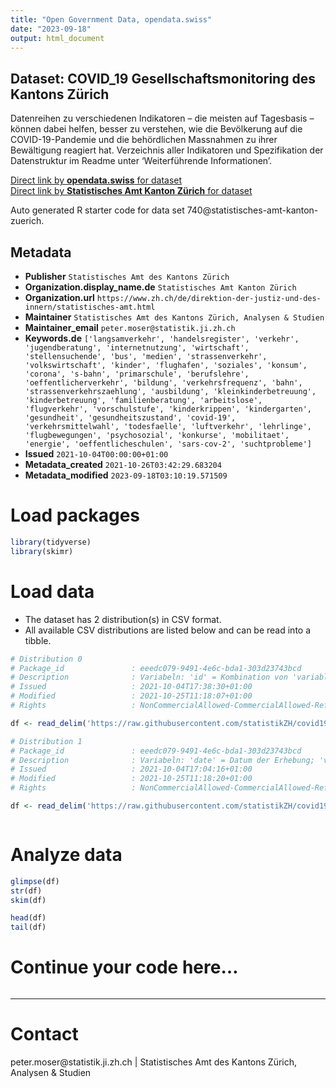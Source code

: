 ```yaml
---
title: "Open Government Data, opendata.swiss"
date: "2023-09-18"
output: html_document
---
```


## Dataset: COVID_19 Gesellschaftsmonitoring des Kantons Zürich

Datenreihen zu verschiedenen Indikatoren – die meisten auf Tagesbasis – können dabei helfen, besser zu verstehen, wie die Bevölkerung auf die COVID-19-Pandemie und die behördlichen Massnahmen zu ihrer Bewältigung reagiert hat. Verzeichnis aller Indikatoren und Spezifikation der Datenstruktur im Readme unter 'Weiterführende Informationen'.

[Direct link by **opendata.swiss** for dataset](https://opendata.swiss/de/dataset/covid_19-gesellschaftsmonitoring-des-kantons-zurich)<br>
[Direct link by **Statistisches Amt Kanton Zürich** for dataset](https://github.com/statistikZH/covid19monitoring)

Auto generated R starter code for data set 740@statistisches-amt-kanton-zuerich.

## Metadata

- **Publisher** `Statistisches Amt des Kantons Zürich`
- **Organization.display_name.de** `Statistisches Amt Kanton Zürich`
- **Organization.url** `https://www.zh.ch/de/direktion-der-justiz-und-des-innern/statistisches-amt.html`
- **Maintainer** `Statistisches Amt des Kantons Zürich, Analysen & Studien`
- **Maintainer_email** `peter.moser@statistik.ji.zh.ch`
- **Keywords.de** `['langsamverkehr', 'handelsregister', 'verkehr', 'jugendberatung', 'internetnutzung', 'wirtschaft', 'stellensuchende', 'bus', 'medien', 'strassenverkehr', 'volkswirtschaft', 'kinder', 'flughafen', 'soziales', 'konsum', 'corona', 's-bahn', 'primarschule', 'berufslehre', 'oeffentlicherverkehr', 'bildung', 'verkehrsfrequenz', 'bahn', 'strassenverkehrszaehlung', 'ausbildung', 'kleinkinderbetreuung', 'kinderbetreuung', 'familienberatung', 'arbeitslose', 'flugverkehr', 'vorschulstufe', 'kinderkrippen', 'kindergarten', 'gesundheit', 'gesundheitszustand', 'covid-19', 'verkehrsmittelwahl', 'todesfaelle', 'luftverkehr', 'lehrlinge', 'flugbewegungen', 'psychosozial', 'konkurse', 'mobilitaet', 'energie', 'oeffentlicheschulen', 'sars-cov-2', 'suchtprobleme']`
- **Issued** `2021-10-04T00:00:00+01:00`
- **Metadata_created** `2021-10-26T03:42:29.683204`
- **Metadata_modified** `2023-09-18T03:10:19.571509`


# Load packages

```r

library(tidyverse)
library(skimr)

```

# Load data

-   The dataset has 2 distribution(s) in CSV format.
-   All available CSV distributions are listed below and can be read into a tibble.

```r

# Distribution 0
# Package_id               : eeedc079-9491-4e6c-bda1-303d23743bcd
# Description              : Variabeln: 'id' = Kombination von 'variable_short' und 'location' ergibt eindeutigen Identifkator; 'topic' = thematische Kategorie des Indikators; 'variable_short' = Kurzbezeichnung des Indikators (kein String); 'variable_long' = längere Bezeichnung des Indikators (String); 'location' = räumlicher Bezug der Erhebung, 'unit' = Masseinheit des erhobenen Werts; 'source' = Quelle der erhobenen Daten, 'update' = Aktualisierungsfrequenz, 'public' = Status der Veröffentlichung (ja/nein), 'description' = URL mit Beschreibung zur Grundlage der jeweiligen Datenerhebung, Hinweisen zur Methodik sowie Weiteren Informationen; 'last_modified' = Datum der letzten Aktualisierung; 'date_first_obs' = Startdatum der Zeitreihe (d.i. die erste erhobene Beobachtung); 'date_last_obs' = Enddatum der Zeitreihe (d.i. die letzte erhobene Beobachtung); 'sort' = alphabetische Sortierungsvariable nach 'topic' und 'variable_long'.
# Issued                   : 2021-10-04T17:38:30+01:00
# Modified                 : 2021-10-25T11:18:07+01:00
# Rights                   : NonCommercialAllowed-CommercialAllowed-ReferenceRequired

df <- read_delim('https://raw.githubusercontent.com/statistikZH/covid19monitoring/master/Metadata.csv')

# Distribution 1
# Package_id               : eeedc079-9491-4e6c-bda1-303d23743bcd
# Description              : Variabeln: 'date' = Datum der Erhebung; 'value' = erhobener Wert; 'topic' = thematische Kategorie des Indikators (Liste aller Indikatoren siehe Readme unter "Weiterführende Informationen"); 'variable_short' = Kurzbezeichnung des Indikators (kein String); 'variable_long' = längere Bezeichnung des Indikators (String); 'location' = räumlicher Bezug der Erhebung, 'unit' = Masseinheit des erhobenen Werts; 'source' = Quelle der erhobenen Daten, 'update' = Aktualisierungsfrequenz, 'public' = Status der Veröffentlichung (ja/nein), 'description' = URL mit Beschreibung zur Grundlage der jeweiligen Datenerhebung, Hinweisen zur Methodik sowie Weiteren Informationen.
# Issued                   : 2021-10-04T17:04:16+01:00
# Modified                 : 2021-10-25T11:18:20+01:00
# Rights                   : NonCommercialAllowed-CommercialAllowed-ReferenceRequired

df <- read_delim('https://raw.githubusercontent.com/statistikZH/covid19monitoring/master/covid19socialmonitoring.csv')



```

# Analyze data

```r

glimpse(df)
str(df)
skim(df)

head(df)
tail(df)

```

# Continue your code here...

```r

```

------------------------------------------------------------------------

# Contact

peter.moser@statistik.ji.zh.ch | Statistisches Amt des Kantons Zürich, Analysen & Studien
